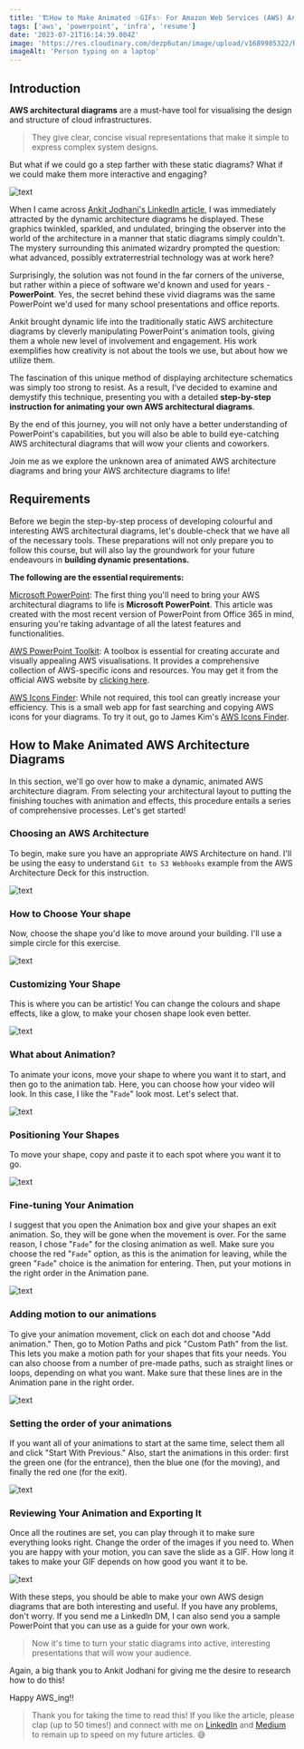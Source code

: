 ```yaml
---
title: '🏗️How to Make Animated ✨GIFs✨ For Amazon Web Services (AWS) Architectures:🏗️ A Step-by-Step Tutorial🏗️'
tags: ['aws', 'powerpoint', 'infra', 'resume']
date: '2023-07-21T16:14:39.004Z'
image: 'https://res.cloudinary.com/dezp6utan/image/upload/v1689985322/REWARDHEAT-GIF-STILL_lusvyi.gif'
imageAlt: 'Person typing on a laptop'
---
```


## Introduction
**AWS architectural diagrams** are a must-have tool for visualising the design and structure of cloud infrastructures. 

> They give clear, concise visual representations that make it simple to express complex system designs. 

But what if we could go a step farther with these static diagrams? What if we could make them more interactive and engaging?

![text](https://github.com/apotitech/photos_document_md/raw/master/src/common/photos/aws-migration-1200x675.jpg "text")

When I came across <a href="https://www.linkedin.com/posts/ankit-jodhani_blogathon-showwcase-growincommunity-ugcPost-7075669595998552065-gUPe?utm_source=share&utm_medium=member_desktop" target="_blank">Ankit Jodhani's LinkedIn article</a>, I was immediately attracted by the dynamic architecture diagrams he displayed. These graphics twinkled, sparkled, and undulated, bringing the observer into the world of the architecture in a manner that static diagrams simply couldn't. The mystery surrounding this animated wizardry prompted the question: what advanced, possibly extraterrestrial technology was at work here?

Surprisingly, the solution was not found in the far corners of the universe, but rather within a piece of software we'd known and used for years - **PowerPoint**. Yes, the secret behind these vivid diagrams was the same PowerPoint we'd used for many school presentations and office reports.

Ankit brought dynamic life into the traditionally static AWS architecture diagrams by cleverly manipulating PowerPoint's animation tools, giving them a whole new level of involvement and engagement. His work exemplifies how creativity is not about the tools we use, but about how we utilize them.

The fascination of this unique method of displaying architecture schematics was simply too strong to resist. As a result, I've decided to examine and demystify this technique, presenting you with a detailed **step-by-step instruction for animating your own AWS architectural diagrams**. 

By the end of this journey, you will not only have a better understanding of PowerPoint's capabilities, but you will also be able to build eye-catching AWS architectural diagrams that will wow your clients and coworkers.

Join me as we explore the unknown area of animated AWS architecture diagrams and bring your AWS architecture diagrams to life!

## Requirements
Before we begin the step-by-step process of developing colourful and interesting AWS architectural diagrams, let's double-check that we have all of the necessary tools. These preparations will not only prepare you to follow this course, but will also lay the groundwork for your future endeavours in **building dynamic presentations.**

**The following are the essential requirements:**

<a href="https://office.live.com/start/powerpoint.aspx?ec=1&auth=0&originalauth=1" target="_blank">Microsoft PowerPoint</a>: The first thing you'll need to bring your AWS architectural diagrams to life is **Microsoft PowerPoint**. This article was created with the most recent version of PowerPoint from Office 365 in mind, ensuring you're taking advantage of all the latest features and functionalities.

<a href="https://d1.awsstatic.com/webteam/architecture-icons/q2-2023/AWS-Architecture-Icons-Deck_For-Dark-BG_04282023.65449b8345e02ab5deca4fdeda360313aa999db2.zip" target="_blank">AWS PowerPoint Toolkit</a>: A toolbox is essential for creating accurate and visually appealing AWS visualisations. It provides a comprehensive collection of AWS-specific icons and resources. You may get it from the official AWS website by <a href="https://d1.awsstatic.com/webteam/architecture-icons/q2-2023/AWS-Architecture-Icons-Deck_For-Dark-BG_04282023.65449b8345e02ab5deca4fdeda360313aa999db2.zip" target="_blank">clicking here</a>.

<a href="https://jameskimthing.github.io/aws-icons" target="_blank">AWS Icons Finder</a>: While not required, this tool can greatly increase your efficiency. This is a small web app for fast searching and copying AWS icons for your diagrams. To try it out, go to James Kim's <a href="https://jameskimthing.github.io/aws-icons" target="_blank">AWS Icons Finder</a>.

## How to Make Animated AWS Architecture Diagrams
In this section, we'll go over how to make a dynamic, animated AWS architecture diagram. From selecting your architectural layout to putting the finishing touches with animation and effects, this procedure entails a series of comprehensive processes. Let's get started!


### **Choosing an AWS Architecture**
To begin, make sure you have an appropriate AWS Architecture on hand. I'll be using the easy to understand `Git to S3 Webhooks` example from the AWS Architecture Deck for this instruction.

![text](https://github.com/apotitech/photos_document_md/raw/master/src/common/photos/1.png "text")

### **How to Choose Your shape**
Now, choose the shape you'd like to move around your building. I'll use a simple circle for this exercise.

![text](https://github.com/apotitech/photos_document_md/raw/master/src/common/photos/2.png "text")

### **Customizing Your Shape**
This is where you can be artistic! You can change the colours and shape effects, like a glow, to make your chosen shape look even better.

![text](https://github.com/apotitech/photos_document_md/raw/master/src/common/photos/3.png "text")

### **What about Animation?**
To animate your icons, move your shape to where you want it to start, and then go to the animation tab. Here, you can choose how your video will look. In this case, I like the "`Fade`" look most. Let's select that.

![text](https://github.com/apotitech/photos_document_md/raw/master/src/common/photos/4.png "text")

### **Positioning Your Shapes**
To move your shape, copy and paste it to each spot where you want it to go.

![text](https://github.com/apotitech/photos_document_md/raw/master/src/common/photos/5.png "text")

### **Fine-tuning Your Animation**
I suggest that you open the Animation box and give your shapes an exit animation. So, they will be gone when the movement is over. For the same reason, I chose "`Fade`" for the closing animation as well. Make sure you choose the red "`Fade`" option, as this is the animation for leaving, while the green "`Fade`" choice is the animation for entering. Then, put your motions in the right order in the Animation pane.

![text](https://github.com/apotitech/photos_document_md/raw/master/src/common/photos/6.png "text")

### **Adding motion to our animations**
To give your animation movement, click on each dot and choose "Add animation." Then, go to Motion Paths and pick "Custom Path" from the list. This lets you make a motion path for your shapes that fits your needs. You can also choose from a number of pre-made paths, such as straight lines or loops, depending on what you want. Make sure that these lines are in the Animation pane in the right order.

![text](https://github.com/apotitech/photos_document_md/raw/master/src/common/photos/7.png "text")

### **Setting the order of your animations**
If you want all of your animations to start at the same time, select them all and click "Start With Previous." Also, start the animations in this order: first the green one (for the entrance), then the blue one (for the moving), and finally the red one (for the exit).

![text](https://github.com/apotitech/photos_document_md/raw/master/src/common/photos/8.png "text")

### **Reviewing Your Animation and Exporting It**
Once all the routines are set, you can play through it to make sure everything looks right. Change the order of the images if you need to. When you are happy with your motion, you can save the slide as a GIF. How long it takes to make your GIF depends on how good you want it to be.

![text](https://github.com/apotitech/photos_document_md/raw/master/src/common/photos/9.png "text")

With these steps, you should be able to make your own AWS design diagrams that are both interesting and useful. If you have any problems, don't worry. If you send me a LinkedIn DM, I can also send you a sample PowerPoint that you can use as a guide for your own work. 
> Now it's time to turn your static diagrams into active, interesting presentations that will wow your audience.

Again, a big thank you to Ankit Jodhani for giving me the desire to research how to do this!

Happy AWS_ing!!

> Thank you for taking the time to read this! If you like the article, please clap (up to 50 times!) and connect with me on [LinkedIn](https://www.linkedin.com/in/apotitech-b79097210/) and [Medium](https://medium.com/@softwaresennin) to remain up to speed on my future articles. 😅
